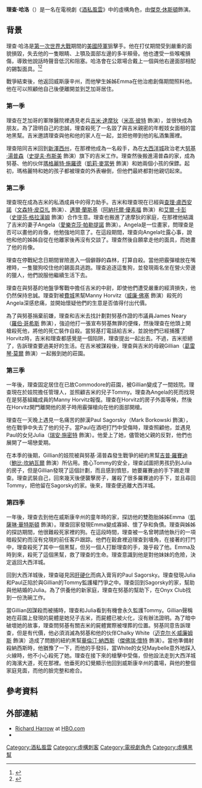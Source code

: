 {{noteTA
|G1=TV
|G2=Show
|1=zh-hk:提倫斯·維達;zh-tw:泰倫斯·溫特;zh-cn:特伦斯·温特;
|2=zh-hk:積·赫斯頓;zh-tw:傑克·休斯頓;zh-cn:杰克·休斯顿;
}}
{{Infobox character
|name = 理查·哈洛<br />Richard Harrow
|image = Richard Harrow.jpg
|image_size = 270px
|series = 《[[酒私風雲|酒私風雲]]》
|first = "{{link-en|Home (Boardwalk Empire)|Home (Boardwalk Empire)|Home}}"
|last = "Farewell Daddy Blues"
|creator = [[泰倫斯·溫特|泰倫斯·溫特]]
|portrayer = [[傑克·休斯頓|傑克·休斯頓]]
|gender = 男
|occupation = 狙擊手、契約殺手
|nationality = [[美國|美國]]
|spouse = Julia Sagorsky
|family = Emma Harrow（姊姊）
}}
'''理查·哈洛'''（{{lang-en|'''Richard Harrow'''}}）是一名在電視劇《[[酒私風雲|酒私風雲]]》中的虛構角色，由[[傑克·休斯頓|傑克·休斯頓]]飾演。

== 背景 ==
理查·哈洛是[[第一次世界大戰|第一次世界大戰]]期間的[[美國陸軍|美國陸軍]]狙擊手。他在打仗期間受到嚴重的面貌損毀，失去他的一隻眼睛、上顎及面部左邊的多半頰骨。他也遭受一些喉嚨損傷，導致他說話時聲音低沉和阻塞。哈洛會在公眾場合戴上一個與他右邊面部相配的錫製面具。<ref>{{Cite web |url = http://www.smithsonianmag.com/history/faces-of-war-145799854/#ZqbhIOceMshbS1Ak.99 |title = Faces of War Amid the horrors of World War I, a corps of artists brought hope to soldiers disfigured in the trenches |author = Caroline Alexander |date = 2007-02-?? |publisher = Smithsonian.com |language = en |access-date = 2016-12-25 |archive-date = 2014-03-16 |archive-url = https://web.archive.org/web/20140316080508/http://www.smithsonianmag.com/history/faces-of-war-145799854/#ZqbhIOceMshbS1Ak.99 |dead-url = no }}</ref><ref>{{Cite web |url = http://www.dailykos.com/story/2013/09/10/1237931/-Much-More-Than-Gangsters-and-Guns-Boardwalk-Empire-s-Richard-Harrow-and-the-Real-Faces-of-War |title = Much More Than Gangsters and Guns. Boardwalk Empire's Richard Harrow and the Real Faces of War |author = Chauncey DeVega |date = 2013-09-11 |publisher = Daily Kos |language = en |access-date = 2016-12-25 |archive-date = 2016-08-13 |archive-url = https://web.archive.org/web/20160813181810/http://www.dailykos.com/story/2013/09/10/1237931/-Much-More-Than-Gangsters-and-Guns-Boardwalk-Empire-s-Richard-Harrow-and-the-Real-Faces-of-War |dead-url = no }}</ref>

戰爭結束後，他返回威斯康辛州，而他孿生姊姊Emma在他治癒創傷期間照料他。他在可以照顧他自己後便離開並到芝加哥居住。

=== 第一季 ===
理查在芝加哥的軍隊醫院裡遇見老兵[[吉米·達摩狄|吉米·達摩狄]]（[[米高·彼特|米高·彼特]] 飾演），並很快成為朋友。為了證明自己的忠誠，理查殺死了一名毀了與吉米親密的年輕妓女面相的當地黑幫。吉米邀請理查與他和他的家人在一起，並把他帶到他的私酒集團裡。

理查陪同吉米回到[[新澤西州|新澤西州]]，在那裡他成為一名殺手，為在[[大西洋城|大西洋城]]政治老大[[努基·湯普森|努基·湯普森]]（[[史提夫·布斯美|史提夫·布斯美]] 飾演）旗下的吉米工作。理查然後搬進湯普森的家，成為努基、他的伙伴[[瑪格麗特·湯普森|瑪格麗特·施羅德]]（[[凱莉·麥當勞|凱莉·麥當勞]] 飾演）和她兩個小孩的保鏢。起初，瑪格麗特和她的孩子都被理查的外表嚇倒，但他們最終都對他親切起來。

=== 第二季 ===
理查現在成為吉米的私酒成員中的得力助手。吉米和理查現在已經與[[查理·盧西安諾|查理·盧西安諾]]（[[文森特·皮亞扎|文森特·皮亞扎]] 飾演）、[[邁爾·蘭斯基|邁爾·蘭斯基]]（[[阿納托爾·優素福|阿納托爾·優素福]] 飾演）和[[艾爾·卡彭|艾爾·卡彭]]（[[史提芬·格拉漢姆|史提芬·格拉漢姆]] 飾演）合作生意。理查也搬進了達摩狄的家庭，在那裡他結識了吉米的妻子Angela（[[愛樂克莎·帕勒提諾|愛樂克莎·帕勒提諾]] 飾演）。Angela是一位畫家，問理查是否可以畫他的肖像，他勉強地同意了。在這段期間，理查向Angela吐露心事，說他和他的姊姊自從在他離家後再沒有交談了。理查然後自願拿走他的面具，而她畫了他的肖像。

理查在停戰紀念日期間冒險進入一個僻靜的森林，打算自殺。當他把霰彈槍放在嘴裡時，一隻獵狗咬住他的錫面具逃跑。理查追逐這隻狗，並發現兩名坐在營火旁邊的獵人，他們說服他繼續生活下去。

理查在與努基的地盤爭奪戰中擔任吉米的中尉，即使他們遭受嚴重的經濟損失，他仍然保持忠誠。理查對被[[費城|費城]]黑幫Manny Horvitz（[[威廉·佛塞|威廉·佛塞]] 飾演）殺死的Angela深感悲痛，並開始懷疑他們的生意是否值得付出代價。

為了與努基捐棄前嫌，理查和吉米去找計劃對努基作證的市議員James Neary（[[羅伯·哥希斯|羅伯·哥希斯]] 飾演），強迫他打一張宣布努基無罪的便條，然後理查在他頭上開槍殺死他，將他的死亡裝作自殺。當努基打電話給吉米，並說他們已經捕獲了Horvitz時，吉米和理查都感覺是一個陷阱，理查提出一起出去。不過，吉米拒絕了，告訴理查要過美好的生活。在吉米被謀殺後，理查與吉米的母親Gillian（[[葛雷琴·莫爾|葛雷琴·莫爾]] 飾演）一起搬到她的莊園。

=== 第三季 ===
一年後，理查固定居住在已故Commodore的莊園，被Gillian變成了一間妓院。理查現在於妓院擔任管理人，並照顧吉米的兒子Tommy。理查為Angela的死而找現在是努基組織成員的Manny Horvitz報復。理查在Horvitz的房子外面等候，然後在Horvitz開門離開他的房子時用霰彈槍向在他的面部開槍。

理查在一天晚上遇見一名痛苦的醉漢Paul Sagorsky（Mark Borkowski 飾演），他在戰爭中失去了他的兒子。當Paul在酒吧打鬥中受傷時，理查照顧他，並遇見Paul的女兒Julia（[[瑞安·施密特|瑞安·施密特]] 飾演）。他愛上了她，儘管她父親的反對，他們也展開了一場戀愛期。

在本季的後期，Gillian的妓院被與努基·湯普森發生戰爭的紐約黑幫[[吉普·羅賽迪|吉普·羅賽迪]]（[[鮑比·坎納瓦爾|鮑比·坎納瓦爾]] 飾演）所佔用。擔心Tommy的安全，理查試圖把男孩扔到Julia的房子，但是Gillian發現了這個計劃，而且感到憤怒，她要羅賽迪的手下踢走理查。理查武裝自己，回來幾天後便襲擊房子，屠殺了很多羅賽迪的手下，並且尋回Tommy，把他留在Sagorsky的家。後來，理查便逃離大西洋城。

=== 第四季 ===
一年後，理查去到他在威斯康辛州的童年時的家，探訪他的雙胞胎姊姊Emma（[[凱薩琳·華特斯頓|凱薩琳·華特斯頓]] 飾演）。理查回家發現Emma變成寡婦、懷了孕和負債。理查與姊姊的探訪期間，他很難殺死家裡的狗。在這段時間，理查被一名曾聘請他執行的一項暗殺契約而沒有兌現的前任客戶跟踪。他們在穀倉裡迫理查到墻角，在接著的打鬥中，理查殺死了其中一個黑幫，但另一個人打斷理查的手，幾乎殺了他。Emma及時到來，殺死了這個黑幫，救了理查的生命。理查意識到他是對他妹妹的危險，決定返回大西洋城。

回到大西洋城後，理查碰見因[[肝硬化|肝硬化]]而病入膏肓的Paul Sagorsky。理查發現Julia和Paul正陷於與Gillian的Tommy監護權鬥爭之中。理查回到Sagorsky的家，幫助與他結婚的Julia。為了供養他的新家庭，理查在努基的幫助下，在Onyx Club找到一份洗碗工作。

當Gillian因謀殺而被捕時，理查和Julia看到有機會永久監護Tommy。Gillian聲稱她在莊園上發現的屍體是她兒子吉米，而屍體已被火化，沒有辦法證明。為了暗中破壞她的故事，理查問努基有關吉米的屍體實際被埋葬的位置。努基同意告訴理查，但是有代價，他必須消滅為努基和他的伙伴Chalky White（[[迈克尔·K·威廉姆斯|迈克尔·K·威廉姆斯]] 飾演）造成了問題的紐約黑幫[[華倫汀·納西斯|華倫汀·納西斯]]（[[傑佛瑞·懷特|傑佛瑞·懷特]] 飾演）。當他準備射殺納西斯時，他猶豫了一下，而他的手發抖，當White的女兒Maybelle意外地踩入火線時，他不小心殺死了她。理查在接下來的槍擊中受傷，但他設法走到大西洋城的海濱大道，死在那裡。他垂死的幻覺顯示他回到威斯康辛州的農場，與他的整個家庭見面，而他的臉完整和癒合。

==參考資料==
{{REFLIST}}

== 外部連結 ==
* [http://www.hbo.com/boardwalk-empire/cast-and-crew/richard-harrow/ Richard Harrow] {{Wayback|url=http://www.hbo.com/boardwalk-empire/cast-and-crew/richard-harrow/ |date=20210126020321 }} at [[HBO.com|HBO.com]] 
* {{IMDb character|0223610|Richard Harrow}}

[[Category:酒私風雲|Category:酒私風雲]]
[[Category:虛構刺客|Category:虛構刺客]]
[[Category:電視劇角色|Category:電視劇角色]]
[[Category:虛構黑幫|Category:虛構黑幫]]
